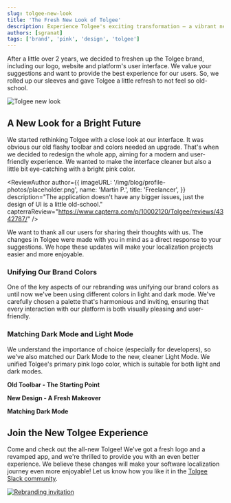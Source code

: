 ```yaml
---
slug: tolgee-new-look
title: 'The Fresh New Look of Tolgee'
description: Experience Tolgee's exciting transformation – a vibrant new logo, modern design of the localization platform, and harmonious colors shaped by user feedback.
authors: [sgranat]
tags: ['brand', 'pink', 'design', 'tolgee']
---
```



After a little over 2 years, we decided to freshen up the Tolgee brand, including our logo, website and platform's user interface. We value your suggestions and want to provide the best experience for our users. So, we rolled up our sleeves and gave Tolgee a little refresh to not feel so old-school.

![Tolgee new look](/img/blog/tolgee-new-look/fresh_new.png)

<!-- truncate-->

## A New Look for a Bright Future

We started rethinking Tolgee with a close look at our interface. It was obvious our old flashy toolbar and colors needed an upgrade. That's when we decided to redesign the whole app, aiming for a modern and user-friendly experience. We wanted to make the interface cleaner but also a little bit eye-catching with a bright pink color.

<ReviewAuthor
  author={{
    imageURL: '/img/blog/profile-photos/placeholder.png',
    name: 'Martin P.',
    title: 'Freelancer',
  }}
  description="The application doesn't have any bigger issues, just the design of UI is a little old-school."
  capterraReview="https://www.capterra.com/p/10002120/Tolgee/reviews/4342787/"
/>

We want to thank all our users for sharing their thoughts with us. The changes in Tolgee were made with you in mind as a direct response to your suggestions. We hope these updates will make your localization projects easier and more enjoyable.

### Unifying Our Brand Colors

One of the key aspects of our rebranding was unifying our brand colors as until now we've been using different colors in light and dark mode. We've carefully chosen a palette that's harmonious and inviting, ensuring that every interaction with our platform is both visually pleasing and user-friendly.

### Matching Dark Mode and Light Mode

We understand the importance of choice (especially for developers), so we've also matched our Dark Mode to the new, cleaner Light Mode. We unified Tolgee's primary pink logo color, which is suitable for both light and dark modes.

**Old Toolbar - The Starting Point**

<ScreenshotWrapper
  src="/img/blog/tolgee-new-look/tolgee-old.png"
  alt="Tolgee old look"
/>

**New Design - A Fresh Makeover**

<ScreenshotWrapper
  src="/img/blog/tolgee-new-look/tolgee-new.png"
  alt="Tolgee new look"
/>

**Matching Dark Mode**

<ScreenshotWrapper
  src="/img/blog/tolgee-new-look/tolgee-new-dark.png"
  alt="Tolgee dark mode"
/>

## Join the New Tolgee Experience

Come and check out the all-new Tolgee! We've got a fresh logo and a revamped app, and we're thrilled to provide you with an even better experience. We believe these changes will make your software localization journey even more enjoyable! Let us know how you like it in the [Tolgee Slack community](https://tolg.ee/slack).

[![Rebranding invitation](/img/blog/tolgee-new-look/bottom-banner.svg)](https://app.tolgee.io/sign_up)
